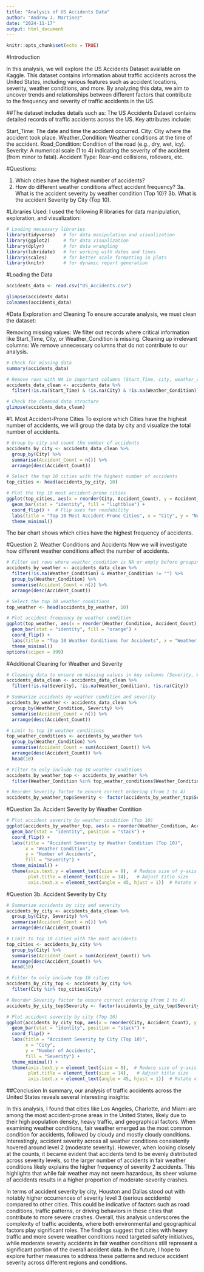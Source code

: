 ```yaml
---
title: "Analysis of US Accidents Data"
author: "Andrew J. Martinez"
date: "2024-11-17"
output: html_document
---
```


```r
knitr::opts_chunk$set(echo = TRUE)
```

#Introduction

In this analysis, we will explore the US Accidents Dataset available on Kaggle. This dataset contains information about traffic accidents across the United States, including various features such as accident locations, severity, weather conditions, and more. By analyzing this data, we aim to uncover trends and relationships between different factors that contribute to the frequency and severity of traffic accidents in the US.

##The dataset includes details such as:
The US Accidents Dataset contains detailed records of traffic accidents across the US. Key attributes include:

Start_Time: The date and time the accident occurred.
City: City where the accident took place.
Weather_Condition: Weather conditions at the time of the accident.
Road_Condition: Condition of the road (e.g., dry, wet, icy).
Severity: A numerical scale (1 to 4) indicating the severity of the accident (from minor to fatal).
Accident Type: Rear-end collisions, rollovers, etc.

#Questions:

1. Which cities have the highest number of accidents?
2. How do different weather conditions affect accident frequency?
3a. What is the accident severity by weather condition (Top 10)?
3b. What is the accident Severity by City (Top 10).

#Libraries Used: 
I used the following R libraries for data manipulation, exploration, and visualization:
```r
# Loading necessary libraries
library(tidyverse)   # for data manipulation and visualization
library(ggplot2)     # for data visualization
library(dplyr)       # for data wrangling
library(lubridate)   # for working with dates and times
library(scales)      # for better scale formatting in plots
library(knitr)       # for dynamic report generation
```

#Loading the Data
```r
accidents_data <- read.csv("US_Accidents.csv")

glimpse(accidents_data)
colnames(accidents_data)
```

#Data Exploration and Cleaning
To ensure accurate analysis, we must clean the dataset:

Removing missing values: We filter out records where critical information like Start_Time, City, or Weather_Condition is missing.
Cleaning up irrelevant columns: We remove unnecessary columns that do not contribute to our analysis.

```r
# Check for missing data
summary(accidents_data)

# Remove rows with NA in important columns (Start_Time, city, weather_condition)
accidents_data_clean <- accidents_data %>%
  filter(!is.na(Start_Time) & !is.na(City) & !is.na(Weather_Condition))

# Check the cleaned data structure
glimpse(accidents_data_clean)
```
#1. Most Accident-Prone Cities
To explore which Cities have the highest number of accidents, we will group the data by city and visualize the total number of accidents.
```r
# Group by city and count the number of accidents
accidents_by_city <- accidents_data_clean %>%
  group_by(City) %>%
  summarise(Accident_Count = n()) %>%
  arrange(desc(Accident_Count))

# Select the top 10 cities with the highest number of accidents
top_cities <- head(accidents_by_city, 10)

# Plot the top 10 most accident-prone cities
ggplot(top_cities, aes(x = reorder(City, Accident_Count), y = Accident_Count)) +
  geom_bar(stat = "identity", fill = "lightblue") +
  coord_flip() +  # Flip axes for readability
  labs(title = "Top 10 Most Accident-Prone Cities", x = "City", y = "Number of Accidents") +
  theme_minimal()
```
The bar chart shows which cities have the highest frequency of accidents.

#Question 2. Weather Conditions and Accidents
Now we will investigate how different weather conditions affect the number of accidents.
```r
# Filter out rows where weather_condition is NA or empty before grouping
accidents_by_weather <- accidents_data_clean %>%
  filter(!is.na(Weather_Condition) & Weather_Condition != "") %>%
  group_by(Weather_Condition) %>%
  summarise(Accident_Count = n()) %>%
  arrange(desc(Accident_Count))

# Select the top 10 weather conditions
top_weather <- head(accidents_by_weather, 10)

# Plot accident frequency by weather condition
ggplot(top_weather, aes(x = reorder(Weather_Condition, Accident_Count), y = Accident_Count)) +
  geom_bar(stat = "identity", fill = "orange") +
  coord_flip() +
  labs(title = "Top 10 Weather Conditions for Accidents", x = "Weather Condition", y = "Number of Accidents") +
  theme_minimal()
options(scipen = 999)
```

#Additional Cleaning for Weather and Severity
```r
# Cleaning data to ensure no missing values in key columns (Severity, Weather_Condition, City)
accidents_data_clean <- accidents_data_clean %>%
  filter(!is.na(Severity), !is.na(Weather_Condition), !is.na(City))

# Summarize accidents by weather condition and severity
accidents_by_weather <- accidents_data_clean %>%
  group_by(Weather_Condition, Severity) %>%
  summarise(Accident_Count = n()) %>%
  arrange(desc(Accident_Count))

# Limit to top 10 weather conditions
top_weather_conditions <- accidents_by_weather %>%
  group_by(Weather_Condition) %>%
  summarise(Accident_Count = sum(Accident_Count)) %>%
  arrange(desc(Accident_Count)) %>%
  head(10)

# Filter to only include top 10 weather conditions
accidents_by_weather_top <- accidents_by_weather %>%
  filter(Weather_Condition %in% top_weather_conditions$Weather_Condition)

# Reorder Severity factor to ensure correct ordering (from 1 to 4)
accidents_by_weather_top$Severity <- factor(accidents_by_weather_top$Severity, levels = c(1, 2, 3, 4))
```

#Question 3a. Accident Severity by Weather Contition
```r
# Plot accident severity by weather condition (Top 10)
ggplot(accidents_by_weather_top, aes(x = reorder(Weather_Condition, Accident_Count), y = Accident_Count, fill = factor(Severity))) +
  geom_bar(stat = "identity", position = "stack") +
  coord_flip() +
  labs(title = "Accident Severity by Weather Condition (Top 10)", 
       x = "Weather Condition", 
       y = "Number of Accidents", 
       fill = "Severity") +
  theme_minimal() +
  theme(axis.text.y = element_text(size = 8),  # Reduce size of y-axis labels for readability
        plot.title = element_text(size = 14),   # Adjust title size
        axis.text.x = element_text(angle = 45, hjust = 1))  # Rotate x-axis labels for better visibility
```

#Question 3b. Accident Severity by City
```r
# Summarize accidents by city and severity
accidents_by_city <- accidents_data_clean %>%
  group_by(City, Severity) %>%
  summarise(Accident_Count = n()) %>%
  arrange(desc(Accident_Count))

# Limit to top 10 cities with the most accidents
top_cities <- accidents_by_city %>%
  group_by(City) %>%
  summarise(Accident_Count = sum(Accident_Count)) %>%
  arrange(desc(Accident_Count)) %>%
  head(10)

# Filter to only include top 10 cities
accidents_by_city_top <- accidents_by_city %>%
  filter(City %in% top_cities$City)

# Reorder Severity factor to ensure correct ordering (from 1 to 4)
accidents_by_city_top$Severity <- factor(accidents_by_city_top$Severity, levels = c(1, 2, 3, 4))

# Plot accident severity by city (Top 10)
ggplot(accidents_by_city_top, aes(x = reorder(City, Accident_Count), y = Accident_Count, fill = factor(Severity))) +
  geom_bar(stat = "identity", position = "stack") +
  coord_flip() +
  labs(title = "Accident Severity by City (Top 10)", 
       x = "City", 
       y = "Number of Accidents", 
       fill = "Severity") +
  theme_minimal() +
  theme(axis.text.y = element_text(size = 8),  # Reduce size of y-axis labels for readability
        plot.title = element_text(size = 14),   # Adjust title size
        axis.text.x = element_text(angle = 45, hjust = 1))  # Rotate x-axis labels for better visibility
```

##Conclusion
In summary, our analysis of traffic accidents across the United States reveals several interesting insights:

In this analysis, I found that cities like Los Angeles, Charlotte, and Miami are among the most accident-prone areas in the United States, likely due to their high population density, heavy traffic, and geographical factors. When examining weather conditions, fair weather emerged as the most common condition for accidents, followed by cloudy and mostly cloudy conditions. Interestingly, accident severity across all weather conditions consistently hovered around level 2 (moderate severity). However, when looking closely at the counts, it became evident that accidents tend to be evenly distributed across severity levels, so the larger number of accidents in fair weather conditions likely explains the higher frequency of severity 2 accidents. This highlights that while fair weather may not seem hazardous, its sheer volume of accidents results in a higher proportion of moderate-severity crashes.

In terms of accident severity by city, Houston and Dallas stood out with notably higher occurrences of severity level 3 (serious accidents) compared to other cities. This could be indicative of factors such as road conditions, traffic patterns, or driving behaviors in these cities that contribute to more severe crashes. Overall, this analysis underscores the complexity of traffic accidents, where both environmental and geographical factors play significant roles. The findings suggest that cities with heavy traffic and more severe weather conditions need targeted safety initiatives, while moderate severity accidents in fair weather conditions still represent a significant portion of the overall accident data. In the future, I hope to explore further measures to address these patterns and reduce accident severity across different regions and conditions.